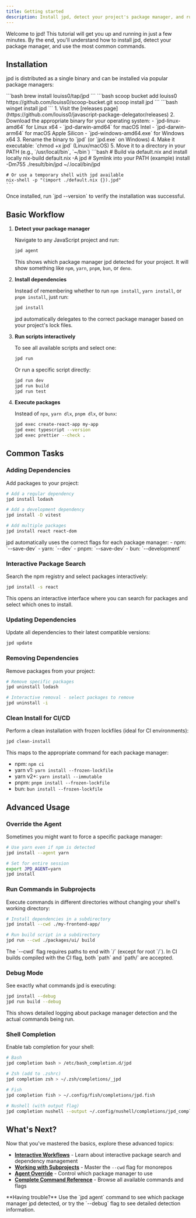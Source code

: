 ```yaml
---
title: Getting started
description: Install jpd, detect your project's package manager, and run common tasks.
---
```



Welcome to jpd! This tutorial will get you up and running in just a few minutes. By the end, you'll understand how to install jpd, detect your package manager, and use the most common commands.

## Installation

jpd is distributed as a single binary and can be installed via popular package managers:

<Tabs>
  <TabItem label="macOS/Linux (Homebrew)">
    ```bash
    brew install louiss0/tap/jpd
    ```
  </TabItem>
  
  <TabItem label="Windows (Scoop)">
    ```bash
    scoop bucket add louiss0 https://github.com/louiss0/scoop-bucket.git
    scoop install jpd
    ```
  </TabItem>
  
  <TabItem label="Windows (Winget)">
    ```bash
    winget install jpd
    ```
  </TabItem>
  
  <TabItem label="Manual Installation">
    1. Visit the [releases page](https://github.com/louiss0/javascript-package-delegator/releases)
    2. Download the appropriate binary for your operating system:
       - `jpd-linux-amd64` for Linux x64
       - `jpd-darwin-amd64` for macOS Intel
       - `jpd-darwin-arm64` for macOS Apple Silicon
       - `jpd-windows-amd64.exe` for Windows x64
    3. Rename the binary to `jpd` (or `jpd.exe` on Windows)
    4. Make it executable: `chmod +x jpd` (Linux/macOS)
    5. Move it to a directory in your PATH (e.g., `/usr/local/bin`, `~/bin`)
  </TabItem>

  <TabItem label="Nix">
    ```bash
    # Build via default.nix and install locally
    nix-build default.nix -A jpd
    # Symlink into your PATH (example)
    install -Dm755 ./result/bin/jpd ~/.local/bin/jpd

    # Or use a temporary shell with jpd available
    nix-shell -p "(import ./default.nix {}).jpd"
    ```
  </TabItem>
</Tabs>

<Aside type="tip">
  Once installed, run `jpd --version` to verify the installation was successful.
</Aside>

## Basic Workflow

<Steps>

1. **Detect your package manager**

   Navigate to any JavaScript project and run:
   
   ```bash
   jpd agent
   ```
   
   This shows which package manager jpd detected for your project. It will show something like `npm`, `yarn`, `pnpm`, `bun`, or `deno`.

2. **Install dependencies**

   Instead of remembering whether to run `npm install`, `yarn install`, or `pnpm install`, just run:
   
   ```bash
   jpd install
   ```
   
   jpd automatically delegates to the correct package manager based on your project's lock files.

3. **Run scripts interactively**

   To see all available scripts and select one:
   
   ```bash
   jpd run
   ```
   
   Or run a specific script directly:
   
   ```bash
   jpd run dev
   jpd run build
   jpd run test
   ```

4. **Execute packages**

   Instead of `npx`, `yarn dlx`, `pnpm dlx`, or `bunx`:
   
   ```bash
   jpd exec create-react-app my-app
   jpd exec typescript --version
   jpd exec prettier --check .
   ```

</Steps>

## Common Tasks

### Adding Dependencies

Add packages to your project:

```bash
# Add a regular dependency
jpd install lodash

# Add a development dependency  
jpd install -D vitest

# Add multiple packages
jpd install react react-dom
```

<Aside type="note">
  jpd automatically uses the correct flags for each package manager:
  - npm: `--save-dev`
  - yarn: `--dev` 
  - pnpm: `--save-dev`
  - bun: `--development`
</Aside>

### Interactive Package Search

Search the npm registry and select packages interactively:

```bash
jpd install -s react
```

This opens an interactive interface where you can search for packages and select which ones to install.

### Updating Dependencies

Update all dependencies to their latest compatible versions:

```bash
jpd update
```

### Removing Dependencies

Remove packages from your project:

```bash
# Remove specific packages
jpd uninstall lodash

# Interactive removal - select packages to remove
jpd uninstall -i
```

### Clean Install for CI/CD

Perform a clean installation with frozen lockfiles (ideal for CI environments):

```bash
jpd clean-install
```

This maps to the appropriate command for each package manager:
- npm: `npm ci`
- yarn v1: `yarn install --frozen-lockfile`
- yarn v2+: `yarn install --immutable`
- pnpm: `pnpm install --frozen-lockfile`
- bun: `bun install --frozen-lockfile`

## Advanced Usage

### Override the Agent

Sometimes you might want to force a specific package manager:

```bash
# Use yarn even if npm is detected
jpd install --agent yarn

# Set for entire session
export JPD_AGENT=yarn
jpd install
```

### Run Commands in Subprojects

Execute commands in different directories without changing your shell's working directory:

```bash
# Install dependencies in a subdirectory
jpd install --cwd ./my-frontend-app/

# Run build script in a subdirectory
jpd run --cwd ./packages/ui/ build
```

<Aside type="caution" title="Trailing Slash Requirement">
  The `--cwd` flag requires paths to end with `/` (except for root `/`). In CI builds compiled with the CI flag, both `path` and `path/` are accepted.
</Aside>

### Debug Mode

See exactly what commands jpd is executing:

```bash
jpd install --debug
jpd run build --debug
```

This shows detailed logging about package manager detection and the actual commands being run.

### Shell Completion

Enable tab completion for your shell:

```bash
# Bash
jpd completion bash > /etc/bash_completion.d/jpd

# Zsh (add to .zshrc)
jpd completion zsh > ~/.zsh/completions/_jpd

# Fish
jpd completion fish > ~/.config/fish/completions/jpd.fish

# Nushell (with output flag)
jpd completion nushell --output ~/.config/nushell/completions/jpd_completions.nu
```

## What's Next?

Now that you've mastered the basics, explore these advanced topics:

- **[Interactive Workflows](/how-to/interactive/)** - Learn about interactive package search and dependency management
- **[Working with Subprojects](/how-to/run-in-subproject/)** - Master the `--cwd` flag for monorepos
- **[Agent Override](/how-to/agent/)** - Control which package manager to use
- **[Complete Command Reference](/reference/commands/)** - Browse all available commands and flags

<Aside>
  **Having trouble?** Use the `jpd agent` command to see which package manager jpd detected, or try the `--debug` flag to see detailed detection information.
</Aside>
